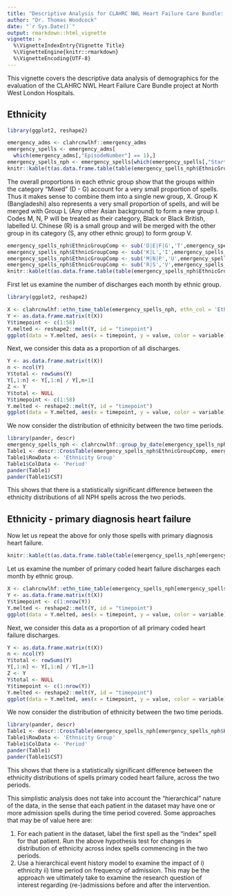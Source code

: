 ```yaml
---
title: "Descriptive Analysis for CLAHRC NWL Heart Failure Care Bundle: 2 - Demographics"
author: "Dr. Thomas Woodcock"
date: "`r Sys.Date()`"
output: rmarkdown::html_vignette
vignette: >
  %\VignetteIndexEntry{Vignette Title}
  %\VignetteEngine{knitr::rmarkdown}
  %\VignetteEncoding{UTF-8}
---
```



This vignette covers the descriptive data analysis of demographics for the
evaluation of the CLAHRC NWL Heart Failure Care Bundle project at North West London Hospitals.

## Ethnicity

```r
library(ggplot2, reshape2)

emergency_adms <- clahrcnwlhf::emergency_adms
emergency_spells <- emergency_adms[
  which(emergency_adms[,"EpisodeNumber"] == 1),]
emergency_spells_nph <- emergency_spells[which(emergency_spells[,"StartWardSite"] == "NPH"),]
knitr::kable(t(as.data.frame.table(table(emergency_spells_nph$EthnicGroup))))
```

The overall proportions in each ethnic group show that the groups within the
category "Mixed" (D - G) account for a very small proportion of spells. Thus it
makes sense to combine them into a single new group, X. Group K (Bangladeshi)
also represents a very small proportion of spells, and will be merged with Group
L (Any other Asian background) to form a new group I. Codes M, N, P  will be
treated as their category, Black or Black British, labelled U. Chinese (R) is a
small group and will be merged with the other group in its category
(S, any other ethnic group) to form group V.


```r
emergency_spells_nph$EthnicGroupComp <- sub('D|E|F|G','T',emergency_spells_nph$EthnicGroup)
emergency_spells_nph$EthnicGroupComp <- sub('K|L','I',emergency_spells_nph$EthnicGroupComp)
emergency_spells_nph$EthnicGroupComp <- sub('M|N|P','U',emergency_spells_nph$EthnicGroupComp)
emergency_spells_nph$EthnicGroupComp <- sub('R|S','V',emergency_spells_nph$EthnicGroupComp)
knitr::kable(t(as.data.frame.table(table(emergency_spells_nph$EthnicGroupComp))))
```

First let us examine the number of discharges each month by ethnic group.

```r
library(ggplot2, reshape2)

X <- clahrcnwlhf::ethn_time_table(emergency_spells_nph, ethn_col = 'EthnicGroupComp')
Y <- as.data.frame.matrix(t(X))
Y$timepoint <- c(1:58)
Y.melted <- reshape2::melt(Y, id = "timepoint")
ggplot(data = Y.melted, aes(x = timepoint, y = value, color = variable)) + geom_point() + geom_line()

```

Next, we consider this data as a proportion of all discharges.

```r
Y <- as.data.frame.matrix(t(X))
n <- ncol(Y)
Y$total <- rowSums(Y)
Y[,1:n] <- Y[,1:n] / Y[,n+1]
Z <- Y
Y$total <- NULL
Y$timepoint <- c(1:58)
Y.melted <- reshape2::melt(Y, id = "timepoint")
ggplot(data = Y.melted, aes(x = timepoint, y = value, color = variable)) + geom_point() + geom_line()

```

We now consider the distribution of ethnicity between the two time periods.

```r
library(pander, descr)
emergency_spells_nph <- clahrcnwlhf::group_by_date(emergency_spells_nph, cutoff_dates = c(as.Date("31/12/2011", "%d/%m/%Y"),as.Date("31/03/2014", "%d/%m/%Y"),as.Date("30/11/2016", "%d/%m/%Y")), period_labels = c('Before', 'After'), new_col = 'period')
Table1 <- descr::CrossTable(emergency_spells_nph$EthnicGroupComp, emergency_spells_nph$period, expected = FALSE, prop.r = FALSE, prop.t = FALSE, prop.chisq = TRUE, chisq = TRUE)
Table1$RowData <- 'Ethnicity Group'
Table1$ColData <- 'Period'
pander(Table1)
pander(Table1$CST)
```

This shows that there is a statistically significant difference between the ethnicity distributions of all NPH spells across the two periods. 

## Ethnicity - primary diagnosis heart failure

Now let us repeat the above for only those spells with primary diagnosis heart failure.

```r
knitr::kable(t(as.data.frame.table(table(emergency_spells_nph[emergency_spells_nph$Heart.Failure.Episode == TRUE,]$EthnicGroupComp))))
```

Let us examine the number of primary coded heart failure discharges each month by ethnic group.

```r

X <- clahrcnwlhf::ethn_time_table(emergency_spells_nph[emergency_spells_nph$Heart.Failure.Episode == TRUE,], ethn_col = 'EthnicGroupComp')
Y <- as.data.frame.matrix(t(X))
Y$timepoint <- c(1:nrow(Y))
Y.melted <- reshape2::melt(Y, id = "timepoint")
ggplot(data = Y.melted, aes(x = timepoint, y = value, color = variable)) + geom_point() + geom_line()


```

Next, we consider this data as a proportion of all primary coded heart failure discharges.

```r
Y <- as.data.frame.matrix(t(X))
n <- ncol(Y)
Y$total <- rowSums(Y)
Y[,1:n] <- Y[,1:n] / Y[,n+1]
Z <- Y
Y$total <- NULL
Y$timepoint <- c(1:nrow(Y))
Y.melted <- reshape2::melt(Y, id = "timepoint")
ggplot(data = Y.melted, aes(x = timepoint, y = value, color = variable)) + geom_point() + geom_line()

```

We now consider the distribution of ethnicity between the two time periods.

```r
library(pander, descr)
Table1 <- descr::CrossTable(emergency_spells_nph[emergency_spells_nph$Heart.Failure.Episode == TRUE,"EthnicGroupComp"], emergency_spells_nph[emergency_spells_nph$Heart.Failure.Episode == TRUE,"period"], expected = FALSE, prop.r = FALSE, prop.t = FALSE, prop.chisq = TRUE, chisq = TRUE)
Table1$RowData <- 'Ethnicity Group'
Table1$ColData <- 'Period'
pander(Table1)
pander(Table1$CST)
```

This shows that there is a statistically significant difference between the ethnicity distributions of spells primary coded heart failure, across the two periods.

This simplistic analysis does not take into account the "hierarchical" nature of the data, in the sense that each patient in the dataset may have one or more admission spells during the time period covered. Some approaches that may be of value here are:

 1. For each patient in the dataset, label the first spell as the "index" spell for that patient. Run the above hypothesis test for changes in distribution of ethnicity across index spells commencing in the two periods.
 2. Use a hierarchical event history model to examine the impact of i) ethnicity ii) time period on frequency of admission. This may be the approach we ultimately take to examine the research question of interest regarding (re-)admissions before and after the intervention.

